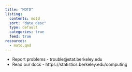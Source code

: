 ```yaml
---
title: "MOTD"
listing:
  contents: motd
  sort: "date desc"
  type: default
  categories: true
  feed: true
resources:
  - motd.qmd
---
```

 - Report problems - trouble@stat.berkeley.edu
 - Read our docs   - https://statistics.berkeley.edu/computing
